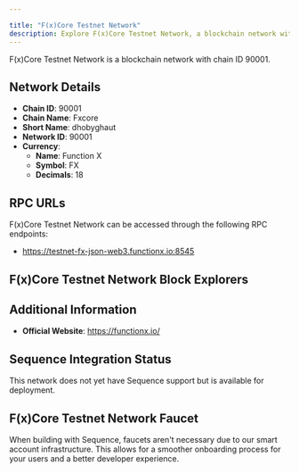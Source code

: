 ```yaml
---

title: "F(x)Core Testnet Network"
description: Explore F(x)Core Testnet Network, a blockchain network with chain ID 90001. Learn about its native currency, Function X, and how to interact with the network.
---
```




F(x)Core Testnet Network is a blockchain network with chain ID 90001.

## Network Details

- **Chain ID**: 90001
- **Chain Name**: Fxcore
- **Short Name**: dhobyghaut
- **Network ID**: 90001
- **Currency**: 
  - **Name**: Function X
  - **Symbol**: FX
  - **Decimals**: 18

## RPC URLs

F(x)Core Testnet Network can be accessed through the following RPC endpoints:

- https://testnet-fx-json-web3.functionx.io:8545

## F(x)Core Testnet Network Block Explorers



## Additional Information

- **Official Website**: https://functionx.io/

## Sequence Integration Status

This network does not yet have Sequence support but is available for deployment.

## F(x)Core Testnet Network Faucet

When building with Sequence, faucets aren't necessary due to our smart account infrastructure. This allows for a smoother onboarding process for your users and a better developer experience.
